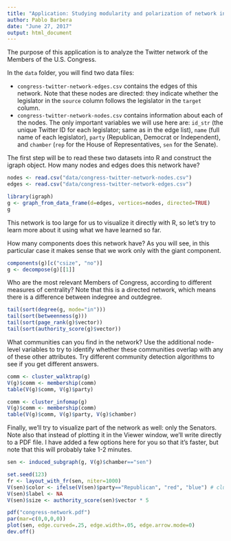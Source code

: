 ```yaml
---
title: "Application: Studying modularity and polarization of network interaction patterns on Twitter"
author: Pablo Barbera
date: "June 27, 2017"
output: html_document
---
```


The purpose of this application is to analyze the Twitter network of the Members of the U.S. Congress.

In the `data` folder, you will find two data files:

- `congress-twitter-network-edges.csv` contains the edges of this network. Note that these nodes are directed: they indicate whether the legislator in the `source` column follows the legislator in the `target` column.
- `congress-twitter-network-nodes.csv` contains information about each of the nodes. The only important variables we will use here are: `id_str` (the unique Twitter ID for each legislator; same as in the edge list), `name` (full name of each legislator), `party` (Republican, Democrat or Independent), and `chamber` (`rep` for the House of Representatives, `sen` for the Senate).

The first step will be to read these two datasets into R and construct the igraph object. How many nodes and edges does this network have?

```r
nodes <- read.csv("data/congress-twitter-network-nodes.csv")
edges <- read.csv("data/congress-twitter-network-edges.csv")

library(igraph)
g <- graph_from_data_frame(d=edges, vertices=nodes, directed=TRUE)
g
```

This network is too large for us to visualize it directly with R, so let's try to learn more about it using what we have learned so far.

How many components does this network have? As you will see, in this particular case it makes sense that we work only with the giant component.

```r
components(g)[c("csize", "no")]
g <- decompose(g)[[1]]
```

Who are the most relevant Members of Congress, according to different measures of centrality? Note that this is a directed network, which means there is a difference between indegree and outdegree.

```r
tail(sort(degree(g, mode="in")))
tail(sort(betweenness(g)))
tail(sort(page_rank(g)$vector))
tail(sort(authority_score(g)$vector))
```

What communities can you find in the network? Use the additional node-level variables to try to identify whether these communities overlap with any of these other attributes. Try different community detection algorithms to see if you get different answers.

```r
comm <- cluster_walktrap(g)
V(g)$comm <- membership(comm)
table(V(g)$comm, V(g)$party)

comm <- cluster_infomap(g)
V(g)$comm <- membership(comm)
table(V(g)$comm, V(g)$party, V(g)$chamber)

```

Finally, we'll try to visualize part of the network as well: only the Senators. Note also that instead of plotting it in the Viewer window, we'll write directly to a PDF file. I have added a few options here for you so that it's faster, but note that this will probably take 1-2 minutes.

```r
sen <- induced_subgraph(g, V(g)$chamber=="sen")

set.seed(123)
fr <- layout_with_fr(sen, niter=1000)
V(sen)$color <- ifelse(V(sen)$party=="Republican", "red", "blue") # clue
V(sen)$label <- NA
V(sen)$size <- authority_score(sen)$vector * 5

pdf("congress-network.pdf")
par(mar=c(0,0,0,0))
plot(sen, edge.curved=.25, edge.width=.05, edge.arrow.mode=0)
dev.off()
```




